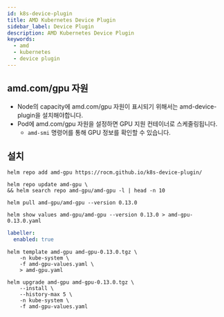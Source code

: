 ```yaml
---
id: k8s-device-plugin
title: AMD Kubernetes Device Plugin
sidebar_label: Device Plugin
description: AMD Kubernetes Device Plugin
keywords:
  - amd
  - kubernetes
  - device plugin
---
```


## amd.com/gpu 자원

- Node의 capacity에 amd.com/gpu 자원이 표시되기 위해서는 amd-device-plugin을 설치해야합니다.
- Pod에 amd.com/gpu 자원을 설정하면 GPU 지원 컨테이너로 스케줄링됩니다.
  - `amd-smi` 명령어를 통해 GPU 정보를 확인할 수 있습니다.

## 설치

```shell
helm repo add amd-gpu https://rocm.github.io/k8s-device-plugin/
```

```shell
helm repo update amd-gpu \
&& helm search repo amd-gpu/amd-gpu -l | head -n 10
```

```shell
helm pull amd-gpu/amd-gpu --version 0.13.0
```

```shell
helm show values amd-gpu/amd-gpu --version 0.13.0 > amd-gpu-0.13.0.yaml
```

```yaml title="amd-gpu-values.yaml"
labeller:
  enabled: true
```

```shell
helm template amd-gpu amd-gpu-0.13.0.tgz \
    -n kube-system \
    -f amd-gpu-values.yaml \
    > amd-gpu.yaml
```

```shell
helm upgrade amd-gpu amd-gpu-0.13.0.tgz \
    --install \
    --history-max 5 \
    -n kube-system \
    -f amd-gpu-values.yaml
```
